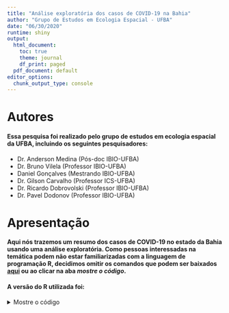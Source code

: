 ---
title: "Análise exploratória dos casos de COVID-19 na Bahia"
author: "Grupo de Estudos em Ecologia Espacial - UFBA"
date: "06/30/2020"
runtime: shiny
output:
  html_document:
    toc: true
    theme: journal
    df_print: paged
  pdf_document: default
editor_options:
  chunk_output_type: console
---

# Autores
#### Essa pesquisa foi realizado pelo grupo de estudos em ecologia espacial da UFBA, incluindo os seguintes pesquisadores: 

- Dr. Anderson Medina (Pós-doc IBIO-UFBA) 
- Dr. Bruno Vilela (Professor IBIO-UFBA)
- Daniel Gonçalves (Mestrando IBIO-UFBA)
- Dr. Gilson Carvalho (Professor ICS-UFBA)
- Dr. Ricardo Dobrovolski (Professor IBIO-UFBA)
- Dr. Pavel Dodonov (Professor IBIO-UFBA)

# Apresentação
#### Aqui nós trazemos um resumo dos casos de COVID-19 no estado da Bahia usando uma análise exploratória. Como pessoas interessadas na temática podem não estar familiarizadas com a linguagem de programação R, decidimos omitir os comandos que podem ser baixados [aqui](https://github.com/BrunoVilela/COVID19_BAHIA/blob/master/exploratoria.Rmd) ou ao clicar na aba *mostre o código*.

#### A versão do R utilizada foi:
<details><summary>Mostre o código</summary>
<p>
```{r}
R.version
```

#### Se for seguir o código para recriar as análises, antes de inciar, carregue e instale os seguintes pacotes.
<details><summary>Mostre o código</summary>
<p>
```{r pacotes, message=FALSE}
library(coronabr) # pode baixar aqui: https://github.com/liibre/coronabr
library(tidyverse)
library(rgdal) # load map
library(sp) # plot maps
library(plotly)
library(shiny)
library(leaflet)
library(RColorBrewer)
library(knitr)
#nossas funções podem ser baixadas aqui: https://github.com/BrunoVilela/COVID19_BAHIA/funcoes
source("funcoes/back.clean.R")
source("funcoes/covid.clean.R") # corrige incosistências na série temporal
source("funcoes/covid.backup.R") # atualiza os dados usando o coronabr e adiciona um dia sem informação (20-06-08) 
```


# Download dos dados de COVID-19 para a Bahia
#### Graças à iniciativa do pessoal do [liibre](https://github.com/liibre/coronabr) de disponibilizar as informações dos casos de COVID-19 para o Brasil inteiro, podemos usar o código abaixo para obter os dados dos municipios Bahia.
#### Para saber mais sobre as fontes do dados acesse o seguinte link: https://github.com/liibre/coronabr
<details><summary>Mostre o código</summary>
<p>
```{r baixar os dados}
#covid0 <- as_tibble(get_corona_br(uf = "BA")) #Você pode usar a baixar direto do coronabr
covid0 <- covid.backup(x=2) #essa função atualiza nosso backup dos dados e inclui um dia que está faltando no coronabr (08/jun/20)
```

Alguns municípios registram casos de COVID-19 que depois são corrigidos. Por exemplo, Catu registrou o primeiro caso em 31/03, porém essa informação foi retificada e o primeiro caso na verdade foi registrado em 06/04. Esses dados permanencem na série temporal e são corrigidos com a função abaixo.
```{r limpeza, warning=F, message=F}
covid0 <- covid.clean(covid0)
covid0 <- as_tibble(covid0)
write.csv2(covid0, "funcoes/backup/ba.clean.csv", fileEncoding="UTF-8") #salva no backup uma versão "corrigida"
```

Pequenos ajustes na tabela:
```{r ajustes}
covid <- covid0 %>%
  filter(place_type == "city") %>%
  filter(city != "Importados/Indefinidos") %>%
  mutate(city = factor(city, levels = unique(city)))
```

Dados por municipio:
```{r}
mun_covid <- covid %>%
  filter(date == date[1]) %>%
  mutate(afetados = ifelse(confirmed > 0, 1, 0))
```
</p>
</details>


# Panorama geral da Bahia

<details><summary>Mostre o código</summary>
<p>
```{r estatisticas, results="hide"}
stats <- mun_covid %>%
  summarise(
    "Casos totais" = sum(confirmed),
    "Mortes totais" = sum(deaths),
    "Número de municipios afetados" = sum(confirmed > 0)
  )
kable(stats)
```
</p>
</details>

#### Estatísticas dos casos na Bahia:
```{r, echo=FALSE}
kable(stats)
```


#### Casos por município:
<details><summary>Mostre o código</summary>
<p>
```{r,  results="hide"}
g1 <- mun_covid %>% 
  filter(confirmed > 0) %>%
  mutate(city = as.character(city),
    city = fct_reorder(city, -confirmed)) %>% 
  top_n(30, confirmed) %>% 
  ggplot(aes(x = city, y = confirmed)) +
  geom_col(color='black', fill=alpha("royalblue4", 0.75)) +
  theme(axis.text.x = element_text(angle = 90)) +
  scale_y_log10() +
  xlab("") +
  ylab("Casos confirmados de COVID-19") +
  ggtitle("")
ggplotly(g1)
```
</p>
</details>


### As 30 cidades mais afetadas na Bahia em número total
```{r, echo=FALSE}
ggplotly(g1)
```

<details><summary>Mostre o código</summary>
<p>
```{r,  results="hide"}
g2 <- mun_covid %>% 
  filter(confirmed > 0) %>%
  mutate(city = as.character(city),
    city = fct_reorder(city, -confirmed_per_100k_inhabitants)) %>% 
  top_n(30, confirmed_per_100k_inhabitants) %>% 
  ggplot(aes(x = city, y = confirmed_per_100k_inhabitants)) +
  geom_col(color='black', fill=alpha("steelblue4", 0.75)) +
  theme(axis.text.x = element_text(angle = 90)) +
  xlab("") +
  ylab("Casos de COVID-19 por 100k hab") +
  ggtitle("")
g2
```
</p>
</details>

### As 30 cidades mais afetadas na Bahia em casos por 100k hab
```{r, echo=FALSE}
ggplotly(g2)
```

### Mapa de casos na Bahia
<details><summary>Mostre o código</summary>
<p>
```{r, message = FALSE, warning=FALSE}
#ba_map <- readOGR("Data/bahia.shp") #ibge BA shapefile
ba_map <- readOGR("Data/sim_bahia.shp") #simplified shapefile
names(ba_map)[2] <- "ibge"
ba_map@data[, 2] <- as.numeric(as.character(ba_map@data[, 2]))
ba_map@data <- left_join(ba_map@data, mun_covid,
                         by = c("ibge" = "city_ibge_code"))
ba_map@data$death_rate<-round(ba_map@data$death_rate*100, 2)
```

```{r}
# Prepare the text for tooltips:
mytext <- paste(
    "Município: ", ba_map@data$NM_MUNICIP,"<br/>", 
    "Casos confirmados: ", ba_map@data$confirmed, "<br/>", 
    "Casos por 100k habitantes: ", round(ba_map@data$confirmed_per_100k_inhabitants, 2), "<br/>", 
    "Mortes: ", ba_map@data$deaths, "<br/>",
    "Taxa de mortalidade (%): ", ba_map@data$death_rate,
    sep="") %>%
  lapply(htmltools::HTML)
```


</p>
</details>

##### Clique na aba para mudar a informação mostrada no mapa.

```{r, echo = F}
infos <- c("Casos confirmados", "Casos por 100k habitantes",
           "Mortes", "Taxa de mortalidade")
 selectInput("region3", "Informação:",
                choices = infos,
                selected = "Casos confirmados")
  leafletOutput("phonePlot3")
```

```{r , context="server", echo=F, warning=FALSE}
output$phonePlot3 = renderLeaflet({
  t1 <- input$region3
  round_value <- 0
  if (t1 == "Casos confirmados") {
    y <- ba_map@data$confirmed
  }
  if (t1 == "Casos por 100k habitantes") {
    y <- ba_map@data$confirmed_per_100k_inhabitants
  }
  if (t1 == "Mortes") {
    y <- ba_map@data$deaths
  }
  if (t1 == "Taxa de mortalidade") {
    y <- ba_map@data$death_rate
    round_value <- 3
  }
  
  mybins <- NULL
  
  x1 = 1
  while(length(mybins) < 10 & x1 > 0.0001) {
    mybins <- unique(round(quantile(y, probs = seq(0, 1, x1), na.rm = T),
                           round_value))
    x1 <- x1 - .1
  }
  if (length(mybins) < 5) {
    mybins <- as.numeric(names(table(y)))
  }
  mypalette <-
    colorBin(
      palette = "YlOrRd",
      domain = y,
      na.color = "gray",
      bins = mybins
    )
  
  # Final Map
  leaflet(ba_map) %>%
    addTiles()  %>%
    #setView( lat=-46, lng=-11 , zoom=3) %>%
    addPolygons(
      fillColor = ~ mypalette(y),
      stroke = TRUE,
      fillOpacity = 0.9,
      color = "black",
      weight = 0.3,
      label = mytext,
      labelOptions = labelOptions(
        style = list("font-weight" = "normal", padding = "3px 8px"),
        textsize = "13px",
        direction = "auto"
      )
    ) %>%
    addLegend(
      pal = mypalette,
      values =  ~ y,
      opacity = 0.9,
      title = t1,
      position = "bottomleft"
    )
})
```

# Taxa ao longo do tempo

### Painel Bahia
#### Número de casos, casos por 100 mil habitantes, mortes e taxa de mortalidade no tempo para o estado da Bahia.
<details><summary>Mostre o código</summary>
<p>
```{r, results="hide"}
covid_ba <- covid0 %>%
  filter(place_type == "state")
covid_ba2 <- covid_ba %>% 
        select(confirmed,
               date,
               confirmed_per_100k_inhabitants,
               deaths,
               death_rate) %>%
        gather("key", "value",-date) %>%
        mutate(key = factor(key, levels = unique(key), 
                            labels = infos))

g3 <- ggplot(covid_ba2, aes(y = value, x = as.Date(date))) +
  geom_point() +
  geom_line() +
  ylab("") +
  xlab("Data") +
  ggtitle("") +
  facet_wrap(key ~ ., scales = "free_y")
ggplotly(g3)
```
</details>
</p>
```{r, echo=F}
ggplotly(g3)
```

### Taxa de crescimento para Bahia
#### Aqui verificamos como a taxa de crescimento do vírus tem variado ao longo do tempo na Bahia.
<details><summary>Mostre o código</summary>
<p>
```{r, results="hide"}
rs <- covid_ba$confirmed[(nrow(covid_ba) - 1):1] / covid_ba$confirmed[nrow(covid_ba):2] 

taxa <- tibble(data = rev(covid_ba$date[-nrow(covid_ba)]), rs)
g4 <- ggplot(taxa, aes(y = rs, x = as.Date(data))) +
  geom_point() +
  geom_smooth(method = 'loess', formula= y ~ x) +
  geom_line() +
  #ylim(0, max(taxa$rs)) +
  scale_y_log10() +
  ylab("Taxa de crescimento dos casos de COVID-19") +
  xlab("Data") +
  ggtitle("")
ggplotly(g4)
```
</details>
</p>

```{r, echo=FALSE}
ggplotly(g4)
```


### Painel Municípios
#### Verifique o número de casos, casos por 100 mil habitantes, mortes e taxa de mortalidade no tempo para cada município:

```{r, echo = FALSE}
 selectInput("region", "Cidade:",
                choices = unique(mun_covid$city),
                selected = "Salvador")
  plotOutput("phonePlot")
```


```{r , context="server", echo=FALSE}
   output$phonePlot = renderPlot({
      a <- input$region
      
      covid0 %>%
        filter(city == a) %>%
        select(confirmed,
               date,
               confirmed_per_100k_inhabitants,
               deaths,
               death_rate) %>%
        gather("key", "value",-date) %>%
        mutate(key = factor(key, levels = unique(key), 
                            labels = infos)) %>% 
        ggplot(aes(y = value, x = as.Date(date))) +
        geom_point() +
        geom_line() +
        ylab("") +
        xlab("Data") +
        ggtitle(a) +
        facet_wrap(key ~ ., scales = "free_y")
      
    })
```


### Taxa de crescimento para Municípios
#### Verifique a variação da taxa de crescimento ao longo do tempo para cada município:
```{r, echo = F}
 selectInput("region2", "Cidade:",
                choices = unique(mun_covid$city),
                selected = "Salvador")
  plotOutput("phonePlot2")
```

```{r, echo = F, context="server"}
   output$phonePlot2 = renderPlot({
covid_sa <- covid0 %>%
  filter(city == input$region2) 
rs <- covid_sa$confirmed[(nrow(covid_sa) - 1):1] / covid_sa$confirmed[nrow(covid_sa):2] 

taxa <- tibble(data = rev(covid_sa$date[-nrow(covid_sa)]), rs)
ggplot(taxa, aes(y = rs, x = as.Date(data))) +
  geom_smooth() +
  geom_point() +
  geom_line() +
  scale_y_log10() +
  ylab("Taxa de crescimento dos casos de COVID-19") +
  xlab("Data")  +
  ggtitle(input$region2)
    })
```


### Municípios com maiores mudanças no número de casos
#### Mudança no crescimento do número de casos dos municípios baianos na última semana. Nos casos em que o municípios´desacelerou no crescimento de casos temos valores negativos (cor azul) enquanto que municípios com valores positivos são aqueles em ocorreram um aumento no número de casos (cor vermelha). A figura foi restrita a municípios que possuíam pelo menos 20 casos de COVID-19 registrados na última semana. 
<details><summary>Mostre o código</summary>
<p>
```{r, results="hide"}
cidades <- as.character(mun_covid$city[mun_covid$confirmed > 20])
n <- length(cidades)
rs_mun <- numeric(n)
i<-2
for (i in 1:n) {
  mun_i <- covid %>%
    filter(city == cidades[i], confirmed > 10)
  if (nrow(mun_i) > 7) {
    int1<-(nrow(mun_i) - 1):1
    int2<-nrow(mun_i):2
    rs <- mun_i$confirmed[int2[1:7]] / mun_i$confirmed[int1[1:7]]
    rs <- rs[!is.na(rs) & !is.infinite(rs)]
    if (!all(rs == 1)) {
      x <- 1:length(rs)
      rs_mun[i] <- lm(rs ~ x)$coefficients[2]
    }
  }
}
taxa_mun <- tibble(cidades, taxa = rs_mun)
taxa_mun <- taxa_mun[rs_mun != 0, ]
taxa_mun <- taxa_mun %>%
  top_n(30, abs(taxa)) 

g5 <- taxa_mun %>% mutate(cidades = fct_reorder(cidades, taxa)) %>% 
  na.omit() %>% 
ggplot(aes(x = cidades, y = taxa, fill = taxa)) +
  geom_col() +
  theme(axis.text.x =  element_text(angle = 90),
        legend.position = "none") +
  scale_fill_gradient2(low = "blue", mid = "gray", high = "red") +
  xlab("") +
  ylab("Variação da taxa")
ggplotly(g5)
```
</details>
</p>
```{r, echo=FALSE}
ggplotly(g5)
```
